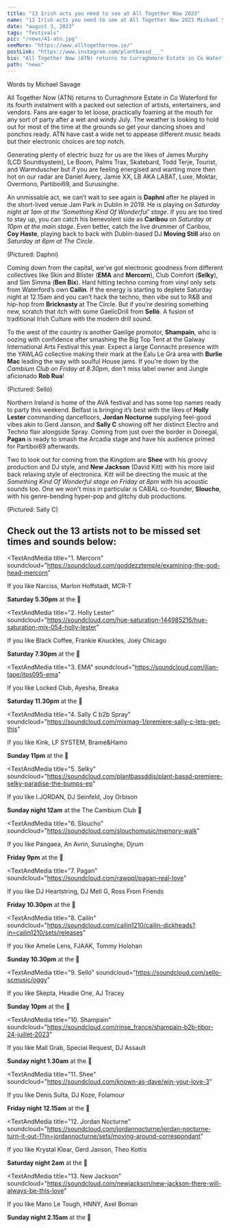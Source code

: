 ---
title: "13 Irish acts you need to see at All Together Now 2023"
name: "13 Irish acts you need to see at All Together Now 2023 Michael Savage"
date: "august 3, 2023"
tags: "festivals"
pic: "/news/41-atn.jpg"
seeMore: "https://www.alltogethernow.ie/"
postLink: "https://www.instagram.com/plantbassd___"
bio: "All Together Now (ATN) returns to Curraghmore Estate in Co Waterford for its fourth instalment with a packed out selection of artists, entertainers, and vendors"
path: "news"
---

<p className="smallText">Words by Michael Savage</p>

All Together Now (ATN) returns to Curraghmore Estate in Co Waterford for its fourth instalment with a packed out selection of artists, entertainers, and vendors. Fans are eager to let loose, practically foaming at the mouth for any sort of party after a wet and windy July. The weather is looking to hold out for most of the time at the grounds so get your dancing shoes and ponchos ready. ATN have cast a wide net to appease different music heads but their electronic choices are top notch.

<Picture src="/news/41-site.jpg" alt="Curraghmore estate" size={1200} />

Generating plenty of electric buzz for us are the likes of James Murphy (LCD Soundsystem), Le Boom, Palms Trax, Skatebard, Todd Terje, Tourist, and Warmduscher but if you are feeling energised and wanting more then hot on our radar are Daniel Avery, Jamie XX, LB AKA LABAT, Luxe, Moktar, Overmono, Partiboi69, and Surusinghe.

An unmissable act, we can’t wait to see again is **Daphni** after he played in the short-lived venue Jam Park in Dublin in 2019. He is playing on _Saturday night at 1am at the ‘Something Kind Of Wonderful’ stage_. If you are too tired to stay up, you can catch his benevolent side as **Caribou** on _Saturday at 10pm at the main stage_. Even better, catch the live drummer of Caribou, **Coy Haste**, playing back to back with Dublin-based DJ **Moving Still** also on _Saturday at 6pm at The Circle_.

<Picture src="/news/41-daphni.png" alt="Daphni DJ cover" size={1200} />
<p className="smallText">(Pictured: Daphni)</p>

Coming down from the capital, we’ve got electronic goodness from different collectives like Skin and Blister (**EMA** and **Mercorn**), Club Comfort (**Selky**), and Sim Simma (**Ben Bix**). Hard hitting techno coming from vinyl only sets from Waterford’s own **Cailín**. If the energy is starting to deplete Saturday night at 12.15am and you can’t hack the techno, then vibe out to R&B and hip-hop from **Bricknasty** at The Circle. But if you’re desiring something new, scratch that itch with some GaelicDrill from **Selló**. A fusion of traditional Irish Culture with the modern drill sound.

To the west of the country is another Gaeilge promotor, **Shampain**, who is oozing with confidence after smashing the Big Top Tent at the Galway International Arts Festival this year. Expect a large Connacht presence with the YAWLAG collective making their mark at the Éalu Le Grá area with **Burlie Mac** leading the way with soulful House jams. If you're down by the _Cambium Club on Friday at 8.30pm_, don't miss label owner and Jungle aficionado **Rob Rua**!

<Picture src="/news/41-sello.webp" alt="selló rapper cover" size={1200} />
<p className="smallText">(Pictured: Selló)</p>

Northern Ireland is home of the AVA festival and has some top names ready to party this weekend. Belfast is bringing it’s best with the likes of **Holly Lester** commanding dancefloors, **Jordan Nocturne** supplying feel-good vibes akin to Gerd Janson, and **Sally C** showing off her distinct Electro and Techno flair alongside Spray. Coming from just over the border in Donegal, **Pagan** is ready to smash the Arcadia stage and have his audience primed for Partiboi69 afterwards.

Two to look out for coming from the Kingdom are **Shee** with his groovy production and DJ style, and **New Jackson** (David Kitt) with his more laid back relaxing style of electronica. Kitt will be directing the music at the _Something Kind Of Wonderful stage on Friday at 8pm_ with his acoustic sounds too. One we won't miss in particular is CABAL co-founder, **Sloucho**, with his genre-bending hyper-pop and glitchy dub productions.

<Picture src="/news/41-sally-c.png" alt="sally c DJ cover" size={1200} />
<p className="smallText">(Pictured: Sally C)</p>

<h2>Check out the 13 artists not to be missed set times and sounds below:</h2>

<TextAndMedia
  title="1. Mercorn"
  soundcloud="https://soundcloud.com/goddezztemple/examining-the-god-head-mercorn"
>

If you like Narciss, Marlon Hoffstadt, MCR-T

<b>Saturday 5.30pm</b> at the <HoverLink
  name="AVA In The Woods stage"
  url="https://www.alltogethernow.ie/ava-1"
  external
/> 📍

</TextAndMedia>

<TextAndMedia
  title="2. Holly Lester"
  soundcloud="https://soundcloud.com/hue-saturation-144985216/hue-saturation-mix-054-holly-lester"
>

If you like Black Coffee, Frankie Knuckles, Joey Chicago

<b>Saturday 7.30pm</b> at the <HoverLink
  name="AVA In The Woods stage"
  url="https://www.alltogethernow.ie/ava-1"
  external
/> 📍

</TextAndMedia>

<TextAndMedia 
  title="3. EMA"
  soundcloud="https://soundcloud.com/ilian-tape/itps095-ema"
>
If you like Locked Club, Ayesha, Breaka

<b>Saturday 11.30pm</b> at the <HoverLink
  name="AVA In The Woods stage"
  url="https://www.alltogethernow.ie/ava-1"
  external
/> 📍

</TextAndMedia>

<TextAndMedia
  title="4. Sally C b2b Spray"
  soundcloud="https://soundcloud.com/mixmag-1/premiere-sally-c-lets-get-this"
>

If you like Kink, LF SYSTEM, Brame&Hamo

<b>Sunday 11pm</b> at the <HoverLink
  name="AVA In The Woods stage"
  url="https://www.alltogethernow.ie/ava-1"
  external
/> 📍

</TextAndMedia>

<TextAndMedia
  title="5. Selky"
  soundcloud="https://soundcloud.com/plantbassddjs/plant-bassd-premiere-selky-paradise-the-bumps-ep"
>

If you like I.JORDAN, DJ Seinfeld, Joy Orbison

<b>Sunday night 12am</b> at the The Cambium Club 📍

</TextAndMedia>

<TextAndMedia 
  title="6. Sloucho"
  soundcloud="https://soundcloud.com/slouchomusic/memory-walk" 
>
If you like Pangaea, An Avrin, Surusinghe, Djrum

<b>Friday 9pm</b> at the <HoverLink
  name="Arcadia stage"
  url="https://www.alltogethernow.ie/arcadia"
  external
/> 📍

</TextAndMedia>

<TextAndMedia 
  title="7. Pagan"
  soundcloud="https://soundcloud.com/rawppl/pagan-real-love"
>
If you like DJ Heartstring, DJ Mell G, Ross From Friends

<b>Friday 10.30pm</b> at the <HoverLink
  name="Arcadia stage"
  url="https://www.alltogethernow.ie/arcadia"
  external
/> 📍

</TextAndMedia>

<TextAndMedia
  title="8. Cailín"
  soundcloud="https://soundcloud.com/cailin1210/cailin-dickheads?in=cailin1210/sets/releases"
>
If you like Amelie Lens, FJAAK, Tommy Holohan

<b>Sunday 10.30pm</b> at the <HoverLink
  name="Arcadia stage"
  url="https://www.alltogethernow.ie/arcadia"
  external
/> 📍

</TextAndMedia>

<TextAndMedia 
  title="9. Selló"
  soundcloud="https://soundcloud.com/sello-scmusic/oggy"
>
If you like Skepta, Headie One, AJ Tracey

<b>Sunday 10pm</b> at the <HoverLink
  name="Arcadia stage"
  url="https://www.alltogethernow.ie/arcadia"
  external
/> 📍

</TextAndMedia>

<TextAndMedia
  title="10. Shampain"
  soundcloud="https://soundcloud.com/rinse_france/shampain-b2b-tibor-24-juillet-2023"
>
  If you like Mall Grab, Special Request, DJ Assault

<b>Sunday night 1.30am</b> at the <HoverLink
  name="Global Roots stage"
  url="https://www.alltogethernow.ie/global-roots"
  external
/> 📍

</TextAndMedia>

<TextAndMedia 
  title="11. Shee"
  soundcloud="https://soundcloud.com/known-as-dave/win-your-love-3" 
>
  If you like Denis Sulta, DJ Koze, Folamour

<b>Friday night 12.15am</b> at the <HoverLink
  name="Ping Pong Disco"
  url="https://www.alltogethernow.ie/pingpong"
  external
/> 📍

</TextAndMedia>

<TextAndMedia
  title="12. Jordan Nocturne"
  soundcloud="https://soundcloud.com/jordannocturne/jordan-nocturne-turn-it-out-1?in=jordannocturne/sets/moving-around-correspondant"
>
  If you like Krystal Klear, Gerd Janson, Theo Kottis

<b>Saturday night 2am</b> at the <HoverLink
  name="Ping Pong Disco"
  url="https://www.alltogethernow.ie/pingpong"
  external
/> 📍

</TextAndMedia>

<TextAndMedia
  title="13. New Jackson"
  soundcloud="https://soundcloud.com/newjackson/new-jackson-there-will-always-be-this-love"
>
  If you like Mano Le Tough, HNNY, Axel Boman

<b>Sunday night 2.15am</b> at the <HoverLink
  name="Lovely Days stage"
  url="https://www.alltogethernow.ie/guinness-lovely-days"
  external
/> 📍

</TextAndMedia>

